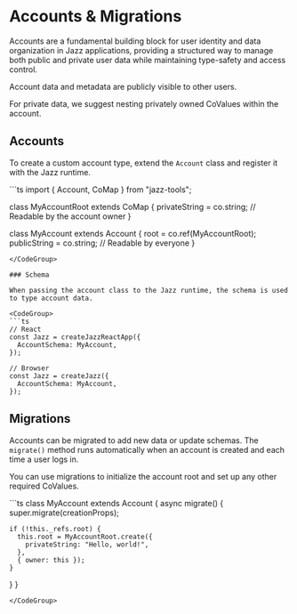 
# Accounts & Migrations

Accounts are a fundamental building block for user identity and data organization in Jazz applications, providing a structured way to manage both public and private user data while maintaining type-safety and access control.

Account data and metadata are publicly visible to other users.

For private data, we suggest nesting privately owned CoValues within the account.

## Accounts

To create a custom account type, extend the `Account` class and register it with the Jazz runtime.

<CodeGroup>
```ts
import { Account, CoMap } from "jazz-tools"; 

class MyAccountRoot extends CoMap {
  privateString = co.string; // Readable by the account owner
}

class MyAccount extends Account {
  root = co.ref(MyAccountRoot);
  publicString = co.string; // Readable by everyone
}
```
</CodeGroup>

### Schema

When passing the account class to the Jazz runtime, the schema is used to type account data.

<CodeGroup>
```ts
// React
const Jazz = createJazzReactApp({
  AccountSchema: MyAccount,
});

// Browser
const Jazz = createJazz({
  AccountSchema: MyAccount,
});
```
</CodeGroup>

## Migrations

Accounts can be migrated to add new data or update schemas. The `migrate()` method runs automatically when an account is created and each time a user logs in.

You can use migrations to initialize the account root and set up any other required CoValues.


<CodeGroup>
```ts
class MyAccount extends Account {
  async migrate() {
    super.migrate(creationProps);

    if (!this._refs.root) {
      this.root = MyAccountRoot.create({
        privateString: "Hello, world!",
      },
      { owner: this });
    }
  }
}
```
</CodeGroup>
